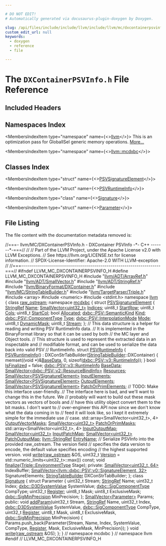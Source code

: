 ```yaml
---

# DO NOT EDIT!
# Automatically generated via docusaurus-plugin-doxygen by Doxygen.

slug: /api/files/include/include/llvm/include/llvm/mc/dxcontainerpsvinfo-h
custom_edit_url: null
keywords:
  - doxygen
  - reference
  - file

---
```





# The `DXContainerPSVInfo.h` File Reference

<DoxygenPage pluginConfig={pluginConfig}>



## Included Headers

<IncludesList>
<IncludesListItem
  filePath="llvm/ADT/ArrayRef.h"
  permalink="/docs/api/files/include/include/llvm/include/llvm/adt/arrayref-h"
  isLocal="true" />
<IncludesListItem
  filePath="llvm/ADT/SmallVector.h"
  permalink="/docs/api/files/include/include/llvm/include/llvm/adt/smallvector-h"
  isLocal="true" />
<IncludesListItem
  filePath="llvm/ADT/StringRef.h"
  permalink="/docs/api/files/include/include/llvm/include/llvm/adt/stringref-h"
  isLocal="true" />
<IncludesListItem
  filePath="llvm/BinaryFormat/DXContainer.h"
  permalink="/docs/api/files/include/include/llvm/include/llvm/binaryformat/dxcontainer-h"
  isLocal="true" />
<IncludesListItem
  filePath="llvm/MC/StringTableBuilder.h"
  permalink="/docs/api/files/include/include/llvm/include/llvm/mc/stringtablebuilder-h"
  isLocal="true" />
<IncludesListItem
  filePath="llvm/TargetParser/Triple.h"
  permalink="/docs/api/files/include/include/llvm/include/llvm/targetparser/triple-h"
  isLocal="true" />
<IncludesListItem
  filePath="array"
  permalink=""
  isLocal="false" />
<IncludesListItem
  filePath="numeric"
  permalink=""
  isLocal="false" />
<IncludesListItem
  filePath="stdint.h"
  permalink=""
  isLocal="false" />
</IncludesList>

## Namespaces Index

<MembersIndex>

<MembersIndexItem
  type="namespace"
  name={<><a href="/docs/api/namespaces/llvm">llvm</a></>}>
This is an optimization pass for GlobalISel generic memory operations. <a href="/docs/api/namespaces/llvm/#details">More...</a>
</MembersIndexItem>

<MembersIndexItem
  type="namespace"
  name={<><a href="/docs/api/namespaces/llvm/mcdxbc">llvm::mcdxbc</a></>}>
</MembersIndexItem>

</MembersIndex>

## Classes Index

<MembersIndex>

<MembersIndexItem
  type="struct"
  name={<><a href="/docs/api/structs/llvm/mcdxbc/psvsignatureelement">PSVSignatureElement</a></>}>
</MembersIndexItem>

<MembersIndexItem
  type="struct"
  name={<><a href="/docs/api/structs/llvm/mcdxbc/psvruntimeinfo">PSVRuntimeInfo</a></>}>
</MembersIndexItem>

<MembersIndexItem
  type="class"
  name={<><a href="/docs/api/classes/llvm/mcdxbc/signature">Signature</a></>}>
</MembersIndexItem>

<MembersIndexItem
  type="struct"
  name={<><a href="/docs/api/structs/llvm/mcdxbc/signature/parameter">Parameter</a></>}>
</MembersIndexItem>

</MembersIndex>


## File Listing

The file content with the documentation metadata removed is:

<ProgramListing>

<Link id="l00001" /><CodeLine lineNumber="1"><Highlight kind="comment">//===- llvm/MC/DXContainerPSVInfo.h - DXContainer PSVInfo -&#42;- C++ -------&#42;-===//</Highlight><Highlight kind="normal"></Highlight></CodeLine>
<Link id="l00002" /><CodeLine lineNumber="2"><Highlight kind="normal"></Highlight><Highlight kind="comment">//</Highlight><Highlight kind="normal"></Highlight></CodeLine>
<Link id="l00003" /><CodeLine lineNumber="3"><Highlight kind="normal"></Highlight><Highlight kind="comment">// Part of the LLVM Project, under the Apache License v2.0 with LLVM Exceptions.</Highlight><Highlight kind="normal"></Highlight></CodeLine>
<Link id="l00004" /><CodeLine lineNumber="4"><Highlight kind="normal"></Highlight><Highlight kind="comment">// See https://llvm.org/LICENSE.txt for license information.</Highlight><Highlight kind="normal"></Highlight></CodeLine>
<Link id="l00005" /><CodeLine lineNumber="5"><Highlight kind="normal"></Highlight><Highlight kind="comment">// SPDX-License-Identifier: Apache-2.0 WITH LLVM-exception</Highlight><Highlight kind="normal"></Highlight></CodeLine>
<Link id="l00006" /><CodeLine lineNumber="6"><Highlight kind="normal"></Highlight><Highlight kind="comment">//</Highlight><Highlight kind="normal"></Highlight></CodeLine>
<Link id="l00007" /><CodeLine lineNumber="7"><Highlight kind="normal"></Highlight><Highlight kind="comment">//===----------------------------------------------------------------------===//</Highlight><Highlight kind="normal"></Highlight></CodeLine>
<Link id="l00008" /><CodeLine lineNumber="8"><Highlight kind="normal"></Highlight></CodeLine>
<Link id="l00009" /><CodeLine lineNumber="9"><Highlight kind="normal"></Highlight><Highlight kind="preprocessor">#ifndef LLVM&#95;MC&#95;DXCONTAINERPSVINFO&#95;H</Highlight><Highlight kind="normal"></Highlight></CodeLine>
<Link id="l00010" /><CodeLine lineNumber="10"><Highlight kind="normal"></Highlight><Highlight kind="preprocessor">#define LLVM&#95;MC&#95;DXCONTAINERPSVINFO&#95;H</Highlight><Highlight kind="normal"></Highlight></CodeLine>
<Link id="l00011" /><CodeLine lineNumber="11"><Highlight kind="normal"></Highlight></CodeLine>
<Link id="l00012" /><CodeLine lineNumber="12"><Highlight kind="normal"></Highlight><Highlight kind="preprocessor">#include &quot;<a href="/docs/api/files/include/include/llvm/include/llvm/adt/arrayref-h">llvm/ADT/ArrayRef.h</a>&quot;</Highlight><Highlight kind="normal"></Highlight></CodeLine>
<Link id="l00013" /><CodeLine lineNumber="13"><Highlight kind="normal"></Highlight><Highlight kind="preprocessor">#include &quot;<a href="/docs/api/files/include/include/llvm/include/llvm/adt/smallvector-h">llvm/ADT/SmallVector.h</a>&quot;</Highlight><Highlight kind="normal"></Highlight></CodeLine>
<Link id="l00014" /><CodeLine lineNumber="14"><Highlight kind="normal"></Highlight><Highlight kind="preprocessor">#include &quot;<a href="/docs/api/files/include/include/llvm/include/llvm/adt/stringref-h">llvm/ADT/StringRef.h</a>&quot;</Highlight><Highlight kind="normal"></Highlight></CodeLine>
<Link id="l00015" /><CodeLine lineNumber="15"><Highlight kind="normal"></Highlight><Highlight kind="preprocessor">#include &quot;<a href="/docs/api/files/include/include/llvm/include/llvm/binaryformat/dxcontainer-h">llvm/BinaryFormat/DXContainer.h</a>&quot;</Highlight><Highlight kind="normal"></Highlight></CodeLine>
<Link id="l00016" /><CodeLine lineNumber="16"><Highlight kind="normal"></Highlight><Highlight kind="preprocessor">#include &quot;<a href="/docs/api/files/include/include/llvm/include/llvm/mc/stringtablebuilder-h">llvm/MC/StringTableBuilder.h</a>&quot;</Highlight><Highlight kind="normal"></Highlight></CodeLine>
<Link id="l00017" /><CodeLine lineNumber="17"><Highlight kind="normal"></Highlight><Highlight kind="preprocessor">#include &quot;<a href="/docs/api/files/include/include/llvm/include/llvm/targetparser/triple-h">llvm/TargetParser/Triple.h</a>&quot;</Highlight><Highlight kind="normal"></Highlight></CodeLine>
<Link id="l00018" /><CodeLine lineNumber="18"><Highlight kind="normal"></Highlight></CodeLine>
<Link id="l00019" /><CodeLine lineNumber="19"><Highlight kind="normal"></Highlight><Highlight kind="preprocessor">#include &lt;array&gt;</Highlight><Highlight kind="normal"></Highlight></CodeLine>
<Link id="l00020" /><CodeLine lineNumber="20"><Highlight kind="normal"></Highlight><Highlight kind="preprocessor">#include &lt;numeric&gt;</Highlight><Highlight kind="normal"></Highlight></CodeLine>
<Link id="l00021" /><CodeLine lineNumber="21"><Highlight kind="normal"></Highlight><Highlight kind="preprocessor">#include &lt;stdint.h&gt;</Highlight><Highlight kind="normal"></Highlight></CodeLine>
<Link id="l00022" /><CodeLine lineNumber="22"><Highlight kind="normal"></Highlight></CodeLine>
<Link id="l00023" /><CodeLine lineNumber="23"><Highlight kind="normal"></Highlight><Highlight kind="keyword">namespace </Highlight><Highlight kind="normal"><a href="/docs/api/namespaces/llvm">llvm</a> &#123;</Highlight></CodeLine>
<Link id="l00024" /><CodeLine lineNumber="24"><Highlight kind="normal"></Highlight></CodeLine>
<Link id="l00025" /><CodeLine lineNumber="25"><Highlight kind="normal"></Highlight><Highlight kind="keyword">class </Highlight><Highlight kind="normal"><a href="/docs/api/classes/llvm/raw-ostream">raw&#95;ostream</a>;</Highlight></CodeLine>
<Link id="l00026" /><CodeLine lineNumber="26"><Highlight kind="normal"></Highlight></CodeLine>
<Link id="l00027" /><CodeLine lineNumber="27" lineLink="/docs/api/namespaces/llvm/mcdxbc"><Highlight kind="normal"></Highlight><Highlight kind="keyword">namespace </Highlight><Highlight kind="normal"><a href="/docs/api/namespaces/llvm/mcdxbc">mcdxbc</a> &#123;</Highlight></CodeLine>
<Link id="l00028" /><CodeLine lineNumber="28"><Highlight kind="normal"></Highlight></CodeLine>
<Link id="l00029" /><CodeLine lineNumber="29" lineLink="/docs/api/structs/llvm/mcdxbc/psvsignatureelement"><Highlight kind="normal"></Highlight><Highlight kind="keyword">struct </Highlight><Highlight kind="normal"><a href="/docs/api/structs/llvm/mcdxbc/psvsignatureelement">PSVSignatureElement</a> &#123;</Highlight></CodeLine>
<Link id="l00030" /><CodeLine lineNumber="30" lineLink="/docs/api/structs/llvm/mcdxbc/psvsignatureelement/#a5250445fb111ef0962ab6ffe4d13564e"><Highlight kind="normal">  <a href="/docs/api/classes/llvm/stringref">StringRef</a> <a href="/docs/api/structs/llvm/mcdxbc/psvsignatureelement/#a5250445fb111ef0962ab6ffe4d13564e">Name</a>;</Highlight></CodeLine>
<Link id="l00031" /><CodeLine lineNumber="31" lineLink="/docs/api/structs/llvm/mcdxbc/psvsignatureelement/#ae32613cb34abf5dc2e19d22e5ee4b1f0"><Highlight kind="normal">  <a href="/docs/api/classes/llvm/smallvector">SmallVector&lt;uint32&#95;t&gt;</a> <a href="/docs/api/structs/llvm/mcdxbc/psvsignatureelement/#ae32613cb34abf5dc2e19d22e5ee4b1f0">Indices</a>;</Highlight></CodeLine>
<Link id="l00032" /><CodeLine lineNumber="32" lineLink="/docs/api/structs/llvm/mcdxbc/psvsignatureelement/#ad2655516f381a83967ee4127f0553e7c"><Highlight kind="normal">  uint8&#95;t <a href="/docs/api/structs/llvm/mcdxbc/psvsignatureelement/#ad2655516f381a83967ee4127f0553e7c">StartRow</a>;</Highlight></CodeLine>
<Link id="l00033" /><CodeLine lineNumber="33" lineLink="/docs/api/structs/llvm/mcdxbc/psvsignatureelement/#a45a22d84c66fdd3ccb7f47f7160795d0"><Highlight kind="normal">  uint8&#95;t <a href="/docs/api/structs/llvm/mcdxbc/psvsignatureelement/#a45a22d84c66fdd3ccb7f47f7160795d0">Cols</a>;</Highlight></CodeLine>
<Link id="l00034" /><CodeLine lineNumber="34" lineLink="/docs/api/structs/llvm/mcdxbc/psvsignatureelement/#ad9d69fa20556af069114184b0b795734"><Highlight kind="normal">  uint8&#95;t <a href="/docs/api/structs/llvm/mcdxbc/psvsignatureelement/#ad9d69fa20556af069114184b0b795734">StartCol</a>;</Highlight></CodeLine>
<Link id="l00035" /><CodeLine lineNumber="35" lineLink="/docs/api/structs/llvm/mcdxbc/psvsignatureelement/#aa7e14330fe238875b899ab5040eb057f"><Highlight kind="normal">  </Highlight><Highlight kind="keywordtype">bool</Highlight><Highlight kind="normal"> <a href="/docs/api/structs/llvm/mcdxbc/psvsignatureelement/#aa7e14330fe238875b899ab5040eb057f">Allocated</a>;</Highlight></CodeLine>
<Link id="l00036" /><CodeLine lineNumber="36" lineLink="/docs/api/structs/llvm/mcdxbc/psvsignatureelement/#a9e1741f38df8b13ff973f4e8062ec4ff"><Highlight kind="normal">  <a href="/docs/api/namespaces/llvm/dxbc/psv/#a46bbed77958063a38334f15d2fb08e37">dxbc::PSV::SemanticKind</a> <a href="/docs/api/structs/llvm/mcdxbc/psvsignatureelement/#a9e1741f38df8b13ff973f4e8062ec4ff">Kind</a>;</Highlight></CodeLine>
<Link id="l00037" /><CodeLine lineNumber="37" lineLink="/docs/api/structs/llvm/mcdxbc/psvsignatureelement/#ab65840ccfa45e17643026dd94dfde350"><Highlight kind="normal">  <a href="/docs/api/namespaces/llvm/dxbc/psv/#ade495cbb91531342f36210abc17526d9">dxbc::PSV::ComponentType</a> <a href="/docs/api/structs/llvm/mcdxbc/psvsignatureelement/#ab65840ccfa45e17643026dd94dfde350">Type</a>;</Highlight></CodeLine>
<Link id="l00038" /><CodeLine lineNumber="38" lineLink="/docs/api/structs/llvm/mcdxbc/psvsignatureelement/#a02dc10ce1fe2265080c032a5c30552a5"><Highlight kind="normal">  <a href="/docs/api/namespaces/llvm/dxbc/psv/#a920feca1650f1696430f077e1a3e8df3">dxbc::PSV::InterpolationMode</a> <a href="/docs/api/structs/llvm/mcdxbc/psvsignatureelement/#a02dc10ce1fe2265080c032a5c30552a5">Mode</a>;</Highlight></CodeLine>
<Link id="l00039" /><CodeLine lineNumber="39" lineLink="/docs/api/structs/llvm/mcdxbc/psvsignatureelement/#a61febaf2a3d15230131b9444c02d1ae6"><Highlight kind="normal">  uint8&#95;t <a href="/docs/api/structs/llvm/mcdxbc/psvsignatureelement/#a61febaf2a3d15230131b9444c02d1ae6">DynamicMask</a>;</Highlight></CodeLine>
<Link id="l00040" /><CodeLine lineNumber="40" lineLink="/docs/api/structs/llvm/mcdxbc/psvsignatureelement/#a2cd6d422a4860d3ded9c9cc85e1b9186"><Highlight kind="normal">  uint8&#95;t <a href="/docs/api/structs/llvm/mcdxbc/psvsignatureelement/#a2cd6d422a4860d3ded9c9cc85e1b9186">Stream</a>;</Highlight></CodeLine>
<Link id="l00041" /><CodeLine lineNumber="41"><Highlight kind="normal">&#125;;</Highlight></CodeLine>
<Link id="l00042" /><CodeLine lineNumber="42"><Highlight kind="normal"></Highlight></CodeLine>
<Link id="l00043" /><CodeLine lineNumber="43"><Highlight kind="normal"></Highlight><Highlight kind="comment">// This data structure is a helper for reading and writing PSV RuntimeInfo data.</Highlight><Highlight kind="normal"></Highlight></CodeLine>
<Link id="l00044" /><CodeLine lineNumber="44"><Highlight kind="normal"></Highlight><Highlight kind="comment">// It is implemented in the BinaryFormat library so that it can be used by both</Highlight><Highlight kind="normal"></Highlight></CodeLine>
<Link id="l00045" /><CodeLine lineNumber="45"><Highlight kind="normal"></Highlight><Highlight kind="comment">// the MC layer and Object tools.</Highlight><Highlight kind="normal"></Highlight></CodeLine>
<Link id="l00046" /><CodeLine lineNumber="46"><Highlight kind="normal"></Highlight><Highlight kind="comment">// This structure is used to represent the extracted data in an inspectable and</Highlight><Highlight kind="normal"></Highlight></CodeLine>
<Link id="l00047" /><CodeLine lineNumber="47"><Highlight kind="normal"></Highlight><Highlight kind="comment">// modifiable format, and can be used to serialize the data back into valid PSV</Highlight><Highlight kind="normal"></Highlight></CodeLine>
<Link id="l00048" /><CodeLine lineNumber="48"><Highlight kind="normal"></Highlight><Highlight kind="comment">// RuntimeInfo.</Highlight><Highlight kind="normal"></Highlight></CodeLine>
<Link id="l00049" /><CodeLine lineNumber="49" lineLink="/docs/api/structs/llvm/mcdxbc/psvruntimeinfo"><Highlight kind="normal"></Highlight><Highlight kind="keyword">struct </Highlight><Highlight kind="normal"><a href="/docs/api/structs/llvm/mcdxbc/psvruntimeinfo/#adf5feeb5a45265902d25bf594073dbc8">PSVRuntimeInfo</a> &#123;</Highlight></CodeLine>
<Link id="l00050" /><CodeLine lineNumber="50" lineLink="/docs/api/structs/llvm/mcdxbc/psvruntimeinfo/#adf5feeb5a45265902d25bf594073dbc8"><Highlight kind="normal">  <a href="/docs/api/structs/llvm/mcdxbc/psvruntimeinfo/#adf5feeb5a45265902d25bf594073dbc8">PSVRuntimeInfo</a>() : DXConStrTabBuilder(<a href="/docs/api/classes/llvm/stringtablebuilder">StringTableBuilder</a>::DXContainer) &#123;</Highlight></CodeLine>
<Link id="l00051" /><CodeLine lineNumber="51"><Highlight kind="normal">    memset((</Highlight><Highlight kind="keywordtype">void</Highlight><Highlight kind="normal"> &#42;)&amp;<a href="/docs/api/structs/llvm/mcdxbc/psvruntimeinfo/#a09e379cfaaaa0b34ef750f75ea34c1f8">BaseData</a>, 0, </Highlight><Highlight kind="keyword">sizeof</Highlight><Highlight kind="normal">(<a href="/docs/api/structs/llvm/dxbc/psv/v3/runtimeinfo">dxbc::PSV::v3::RuntimeInfo</a>));</Highlight></CodeLine>
<Link id="l00052" /><CodeLine lineNumber="52"><Highlight kind="normal">  &#125;</Highlight></CodeLine>
<Link id="l00053" /><CodeLine lineNumber="53" lineLink="/docs/api/structs/llvm/mcdxbc/psvruntimeinfo/#a5490623d9b43cc6ffe8281b7371e6a74"><Highlight kind="normal">  </Highlight><Highlight kind="keywordtype">bool</Highlight><Highlight kind="normal"> <a href="/docs/api/structs/llvm/mcdxbc/psvruntimeinfo/#a5490623d9b43cc6ffe8281b7371e6a74">IsFinalized</a> = </Highlight><Highlight kind="keyword">false</Highlight><Highlight kind="normal">;</Highlight></CodeLine>
<Link id="l00054" /><CodeLine lineNumber="54" lineLink="/docs/api/structs/llvm/mcdxbc/psvruntimeinfo/#a09e379cfaaaa0b34ef750f75ea34c1f8"><Highlight kind="normal">  <a href="/docs/api/structs/llvm/dxbc/psv/v3/runtimeinfo">dxbc::PSV::v3::RuntimeInfo</a> <a href="/docs/api/structs/llvm/mcdxbc/psvruntimeinfo/#a09e379cfaaaa0b34ef750f75ea34c1f8">BaseData</a>;</Highlight></CodeLine>
<Link id="l00055" /><CodeLine lineNumber="55" lineLink="/docs/api/structs/llvm/mcdxbc/psvruntimeinfo/#a3a9d9cf1ccca83f03102ae0774632632"><Highlight kind="normal">  <a href="/docs/api/classes/llvm/smallvector">SmallVector&lt;dxbc::PSV::v2::ResourceBindInfo&gt;</a> <a href="/docs/api/structs/llvm/mcdxbc/psvruntimeinfo/#a3a9d9cf1ccca83f03102ae0774632632">Resources</a>;</Highlight></CodeLine>
<Link id="l00056" /><CodeLine lineNumber="56" lineLink="/docs/api/structs/llvm/mcdxbc/psvruntimeinfo/#a3c8ade6d02bf04b437d29581f5ff4988"><Highlight kind="normal">  <a href="/docs/api/classes/llvm/smallvector">SmallVector&lt;PSVSignatureElement&gt;</a> <a href="/docs/api/structs/llvm/mcdxbc/psvruntimeinfo/#a3c8ade6d02bf04b437d29581f5ff4988">InputElements</a>;</Highlight></CodeLine>
<Link id="l00057" /><CodeLine lineNumber="57" lineLink="/docs/api/structs/llvm/mcdxbc/psvruntimeinfo/#a7ee6638d1d25baadda882672ad2503fa"><Highlight kind="normal">  <a href="/docs/api/classes/llvm/smallvector">SmallVector&lt;PSVSignatureElement&gt;</a> <a href="/docs/api/structs/llvm/mcdxbc/psvruntimeinfo/#a7ee6638d1d25baadda882672ad2503fa">OutputElements</a>;</Highlight></CodeLine>
<Link id="l00058" /><CodeLine lineNumber="58" lineLink="/docs/api/structs/llvm/mcdxbc/psvruntimeinfo/#a8278c95e752f65773bd8cfe97d883b26"><Highlight kind="normal">  <a href="/docs/api/classes/llvm/smallvector">SmallVector&lt;PSVSignatureElement&gt;</a> <a href="/docs/api/structs/llvm/mcdxbc/psvruntimeinfo/#a8278c95e752f65773bd8cfe97d883b26">PatchOrPrimElements</a>;</Highlight></CodeLine>
<Link id="l00059" /><CodeLine lineNumber="59"><Highlight kind="normal"></Highlight></CodeLine>
<Link id="l00060" /><CodeLine lineNumber="60"><Highlight kind="normal">  </Highlight><Highlight kind="comment">// TODO: Make this interface user-friendly.</Highlight><Highlight kind="normal"></Highlight></CodeLine>
<Link id="l00061" /><CodeLine lineNumber="61"><Highlight kind="normal">  </Highlight><Highlight kind="comment">// The interface here is bad, and we&#39;ll want to change this in the future. We</Highlight><Highlight kind="normal"></Highlight></CodeLine>
<Link id="l00062" /><CodeLine lineNumber="62"><Highlight kind="normal">  </Highlight><Highlight kind="comment">// probably will want to build out these mask vectors as vectors of bools and</Highlight><Highlight kind="normal"></Highlight></CodeLine>
<Link id="l00063" /><CodeLine lineNumber="63"><Highlight kind="normal">  </Highlight><Highlight kind="comment">// have this utility object convert them to the bit masks. I don&#39;t want to</Highlight><Highlight kind="normal"></Highlight></CodeLine>
<Link id="l00064" /><CodeLine lineNumber="64"><Highlight kind="normal">  </Highlight><Highlight kind="comment">// over-engineer this API now since we don&#39;t know what the data coming in to</Highlight><Highlight kind="normal"></Highlight></CodeLine>
<Link id="l00065" /><CodeLine lineNumber="65"><Highlight kind="normal">  </Highlight><Highlight kind="comment">// feed it will look like, so I kept it extremely simple for the immediate use</Highlight><Highlight kind="normal"></Highlight></CodeLine>
<Link id="l00066" /><CodeLine lineNumber="66"><Highlight kind="normal">  </Highlight><Highlight kind="comment">// case.</Highlight><Highlight kind="normal"></Highlight></CodeLine>
<Link id="l00067" /><CodeLine lineNumber="67" lineLink="/docs/api/structs/llvm/mcdxbc/psvruntimeinfo/#ac017cec633bc354cbd920a98a5964d16"><Highlight kind="normal">  std::array&lt;SmallVector&lt;uint32&#95;t&gt;, 4&gt; <a href="/docs/api/structs/llvm/mcdxbc/psvruntimeinfo/#ac017cec633bc354cbd920a98a5964d16">OutputVectorMasks</a>;</Highlight></CodeLine>
<Link id="l00068" /><CodeLine lineNumber="68" lineLink="/docs/api/structs/llvm/mcdxbc/psvruntimeinfo/#a1ba1347b905c22e0c9e7c449c293cd76"><Highlight kind="normal">  <a href="/docs/api/classes/llvm/smallvector">SmallVector&lt;uint32&#95;t&gt;</a> <a href="/docs/api/structs/llvm/mcdxbc/psvruntimeinfo/#a1ba1347b905c22e0c9e7c449c293cd76">PatchOrPrimMasks</a>;</Highlight></CodeLine>
<Link id="l00069" /><CodeLine lineNumber="69" lineLink="/docs/api/structs/llvm/mcdxbc/psvruntimeinfo/#ad7517b46a0377e474b1696c096f00c84"><Highlight kind="normal">  std::array&lt;SmallVector&lt;uint32&#95;t&gt;, 4&gt; <a href="/docs/api/structs/llvm/mcdxbc/psvruntimeinfo/#ad7517b46a0377e474b1696c096f00c84">InputOutputMap</a>;</Highlight></CodeLine>
<Link id="l00070" /><CodeLine lineNumber="70" lineLink="/docs/api/structs/llvm/mcdxbc/psvruntimeinfo/#a57112dd0d88767da2954345fe632cc38"><Highlight kind="normal">  <a href="/docs/api/classes/llvm/smallvector">SmallVector&lt;uint32&#95;t&gt;</a> <a href="/docs/api/structs/llvm/mcdxbc/psvruntimeinfo/#a57112dd0d88767da2954345fe632cc38">InputPatchMap</a>;</Highlight></CodeLine>
<Link id="l00071" /><CodeLine lineNumber="71" lineLink="/docs/api/structs/llvm/mcdxbc/psvruntimeinfo/#a213212a265b45977a906b2519dc0bebd"><Highlight kind="normal">  <a href="/docs/api/classes/llvm/smallvector">SmallVector&lt;uint32&#95;t&gt;</a> <a href="/docs/api/structs/llvm/mcdxbc/psvruntimeinfo/#a213212a265b45977a906b2519dc0bebd">PatchOutputMap</a>;</Highlight></CodeLine>
<Link id="l00072" /><CodeLine lineNumber="72" lineLink="/docs/api/structs/llvm/mcdxbc/psvruntimeinfo/#a1af3eadc5b0b59892963b569a9bd7e33"><Highlight kind="normal">  <a href="/docs/api/classes/llvm/stringref">llvm::StringRef</a> <a href="/docs/api/structs/llvm/mcdxbc/psvruntimeinfo/#a1af3eadc5b0b59892963b569a9bd7e33">EntryName</a>;</Highlight></CodeLine>
<Link id="l00073" /><CodeLine lineNumber="73"><Highlight kind="normal"></Highlight></CodeLine>
<Link id="l00074" /><CodeLine lineNumber="74"><Highlight kind="normal">  </Highlight><Highlight kind="comment">// Serialize PSVInfo into the provided raw&#95;ostream. The version field</Highlight><Highlight kind="normal"></Highlight></CodeLine>
<Link id="l00075" /><CodeLine lineNumber="75"><Highlight kind="normal">  </Highlight><Highlight kind="comment">// specifies the data version to encode, the default value specifies encoding</Highlight><Highlight kind="normal"></Highlight></CodeLine>
<Link id="l00076" /><CodeLine lineNumber="76"><Highlight kind="normal">  </Highlight><Highlight kind="comment">// the highest supported version.</Highlight><Highlight kind="normal"></Highlight></CodeLine>
<Link id="l00077" /><CodeLine lineNumber="77"><Highlight kind="normal">  </Highlight><Highlight kind="keywordtype">void</Highlight><Highlight kind="normal"> <a href="/docs/api/structs/llvm/mcdxbc/psvruntimeinfo/#a8ce05943db5cfcb56bbff62909a08e9c">write</a>(<a href="/docs/api/classes/llvm/raw-ostream">raw&#95;ostream</a> &amp;OS,</Highlight></CodeLine>
<Link id="l00078" /><CodeLine lineNumber="78"><Highlight kind="normal">             uint32&#95;t <a href="/docs/api/namespaces/llvm/#a689a023f54d38d41f6d952cac41ee538">Version</a> = std::numeric&#95;limits&lt;uint32&#95;t&gt;::max()) </Highlight><Highlight kind="keyword">const</Highlight><Highlight kind="normal">;</Highlight></CodeLine>
<Link id="l00079" /><CodeLine lineNumber="79"><Highlight kind="normal"></Highlight></CodeLine>
<Link id="l00080" /><CodeLine lineNumber="80"><Highlight kind="normal">  </Highlight><Highlight kind="keywordtype">void</Highlight><Highlight kind="normal"> <a href="/docs/api/files/lib/lib/target/lib/target/arc/arcbranchfinalize-cpp/#a8e08eb3768ea6054b445ad1e5f0b9bba">finalize</a>(<a href="/docs/api/classes/llvm/triple/#a1778f5c464f88710033f7e11e84a9324">Triple::EnvironmentType</a> Stage);</Highlight></CodeLine>
<Link id="l00081" /><CodeLine lineNumber="81"><Highlight kind="normal"></Highlight></CodeLine>
<Link id="l00082" /><CodeLine lineNumber="82"><Highlight kind="normal"></Highlight><Highlight kind="keyword">private</Highlight><Highlight kind="normal">:</Highlight></CodeLine>
<Link id="l00083" /><CodeLine lineNumber="83"><Highlight kind="normal">  <a href="/docs/api/classes/llvm/smallvector">SmallVector&lt;uint32&#95;t, 64&gt;</a> IndexBuffer;</Highlight></CodeLine>
<Link id="l00084" /><CodeLine lineNumber="84"><Highlight kind="normal">  <a href="/docs/api/classes/llvm/smallvector">SmallVector&lt;llvm::dxbc::PSV::v0::SignatureElement, 32&gt;</a> SignatureElements;</Highlight></CodeLine>
<Link id="l00085" /><CodeLine lineNumber="85"><Highlight kind="normal">  <a href="/docs/api/classes/llvm/stringtablebuilder">StringTableBuilder</a> DXConStrTabBuilder;</Highlight></CodeLine>
<Link id="l00086" /><CodeLine lineNumber="86"><Highlight kind="normal">&#125;;</Highlight></CodeLine>
<Link id="l00087" /><CodeLine lineNumber="87"><Highlight kind="normal"></Highlight></CodeLine>
<Link id="l00088" /><CodeLine lineNumber="88" lineLink="/docs/api/classes/llvm/mcdxbc/signature"><Highlight kind="normal"></Highlight><Highlight kind="keyword">class </Highlight><Highlight kind="normal"><a href="/docs/api/classes/llvm/mcdxbc/signature">Signature</a> &#123;</Highlight></CodeLine>
<Link id="l00089" /><CodeLine lineNumber="89"><Highlight kind="normal">  </Highlight><Highlight kind="keyword">struct </Highlight><Highlight kind="normal">Parameter &#123;</Highlight></CodeLine>
<Link id="l00090" /><CodeLine lineNumber="90"><Highlight kind="normal">    uint32&#95;t Stream;</Highlight></CodeLine>
<Link id="l00091" /><CodeLine lineNumber="91"><Highlight kind="normal">    <a href="/docs/api/classes/llvm/stringref">StringRef</a> Name;</Highlight></CodeLine>
<Link id="l00092" /><CodeLine lineNumber="92"><Highlight kind="normal">    uint32&#95;t Index;</Highlight></CodeLine>
<Link id="l00093" /><CodeLine lineNumber="93"><Highlight kind="normal">    <a href="/docs/api/namespaces/llvm/dxbc/#a10c892417ddf709bb72ac6c19c3146d1">dxbc::D3DSystemValue</a> SystemValue;</Highlight></CodeLine>
<Link id="l00094" /><CodeLine lineNumber="94"><Highlight kind="normal">    <a href="/docs/api/namespaces/llvm/dxbc/#a02c3a495a56bc9a255d05d912afe0173">dxbc::SigComponentType</a> CompType;</Highlight></CodeLine>
<Link id="l00095" /><CodeLine lineNumber="95"><Highlight kind="normal">    uint32&#95;t <a href="/docs/api/classes/llvm/register">Register</a>;</Highlight></CodeLine>
<Link id="l00096" /><CodeLine lineNumber="96"><Highlight kind="normal">    uint8&#95;t Mask;</Highlight></CodeLine>
<Link id="l00097" /><CodeLine lineNumber="97"><Highlight kind="normal">    uint8&#95;t ExclusiveMask;</Highlight></CodeLine>
<Link id="l00098" /><CodeLine lineNumber="98"><Highlight kind="normal">    <a href="/docs/api/namespaces/llvm/dxbc/#a5ad6c5b17ba8ae365308ec3b0dfa6cc6">dxbc::SigMinPrecision</a> MinPrecision;</Highlight></CodeLine>
<Link id="l00099" /><CodeLine lineNumber="99"><Highlight kind="normal">  &#125;;</Highlight></CodeLine>
<Link id="l00100" /><CodeLine lineNumber="100"><Highlight kind="normal"></Highlight></CodeLine>
<Link id="l00101" /><CodeLine lineNumber="101"><Highlight kind="normal">  <a href="/docs/api/classes/llvm/smallvector">SmallVector&lt;Parameter&gt;</a> Params;</Highlight></CodeLine>
<Link id="l00102" /><CodeLine lineNumber="102"><Highlight kind="normal"></Highlight></CodeLine>
<Link id="l00103" /><CodeLine lineNumber="103"><Highlight kind="normal"></Highlight><Highlight kind="keyword">public</Highlight><Highlight kind="normal">:</Highlight></CodeLine>
<Link id="l00104" /><CodeLine lineNumber="104" lineLink="/docs/api/classes/llvm/mcdxbc/signature/#a4bd3f36dd873172b82f4cdbaba502566"><Highlight kind="normal">  </Highlight><Highlight kind="keywordtype">void</Highlight><Highlight kind="normal"> <a href="/docs/api/classes/llvm/mcdxbc/signature/#a4bd3f36dd873172b82f4cdbaba502566">addParam</a>(uint32&#95;t Stream, <a href="/docs/api/classes/llvm/stringref">StringRef</a> Name, uint32&#95;t Index,</Highlight></CodeLine>
<Link id="l00105" /><CodeLine lineNumber="105"><Highlight kind="normal">                <a href="/docs/api/namespaces/llvm/dxbc/#a10c892417ddf709bb72ac6c19c3146d1">dxbc::D3DSystemValue</a> SystemValue,</Highlight></CodeLine>
<Link id="l00106" /><CodeLine lineNumber="106"><Highlight kind="normal">                <a href="/docs/api/namespaces/llvm/dxbc/#a02c3a495a56bc9a255d05d912afe0173">dxbc::SigComponentType</a> CompType, uint32&#95;t <a href="/docs/api/classes/llvm/register">Register</a>,</Highlight></CodeLine>
<Link id="l00107" /><CodeLine lineNumber="107"><Highlight kind="normal">                uint8&#95;t Mask, uint8&#95;t ExclusiveMask,</Highlight></CodeLine>
<Link id="l00108" /><CodeLine lineNumber="108"><Highlight kind="normal">                <a href="/docs/api/namespaces/llvm/dxbc/#a5ad6c5b17ba8ae365308ec3b0dfa6cc6">dxbc::SigMinPrecision</a> MinPrecision) &#123;</Highlight></CodeLine>
<Link id="l00109" /><CodeLine lineNumber="109"><Highlight kind="normal">    Params.push&#95;back(Parameter&#123;Stream, Name, Index, SystemValue, CompType,</Highlight></CodeLine>
<Link id="l00110" /><CodeLine lineNumber="110"><Highlight kind="normal">                               <a href="/docs/api/classes/llvm/register">Register</a>, Mask, ExclusiveMask, MinPrecision&#125;);</Highlight></CodeLine>
<Link id="l00111" /><CodeLine lineNumber="111"><Highlight kind="normal">  &#125;</Highlight></CodeLine>
<Link id="l00112" /><CodeLine lineNumber="112"><Highlight kind="normal"></Highlight></CodeLine>
<Link id="l00113" /><CodeLine lineNumber="113"><Highlight kind="normal">  </Highlight><Highlight kind="keywordtype">void</Highlight><Highlight kind="normal"> <a href="/docs/api/classes/llvm/mcdxbc/signature/#a608616d2779ddc0d1ca2669b17119ba2">write</a>(<a href="/docs/api/classes/llvm/raw-ostream">raw&#95;ostream</a> &amp;OS);</Highlight></CodeLine>
<Link id="l00114" /><CodeLine lineNumber="114"><Highlight kind="normal">&#125;;</Highlight></CodeLine>
<Link id="l00115" /><CodeLine lineNumber="115"><Highlight kind="normal"></Highlight></CodeLine>
<Link id="l00116" /><CodeLine lineNumber="116"><Highlight kind="normal">&#125; </Highlight><Highlight kind="comment">// namespace mcdxbc</Highlight><Highlight kind="normal"></Highlight></CodeLine>
<Link id="l00117" /><CodeLine lineNumber="117"><Highlight kind="normal">&#125; </Highlight><Highlight kind="comment">// namespace llvm</Highlight><Highlight kind="normal"></Highlight></CodeLine>
<Link id="l00118" /><CodeLine lineNumber="118"><Highlight kind="normal"></Highlight></CodeLine>
<Link id="l00119" /><CodeLine lineNumber="119"><Highlight kind="normal"></Highlight><Highlight kind="preprocessor">#endif </Highlight><Highlight kind="comment">// LLVM&#95;MC&#95;DXCONTAINERPSVINFO&#95;H</Highlight><Highlight kind="normal"></Highlight></CodeLine>

</ProgramListing>


</DoxygenPage>
